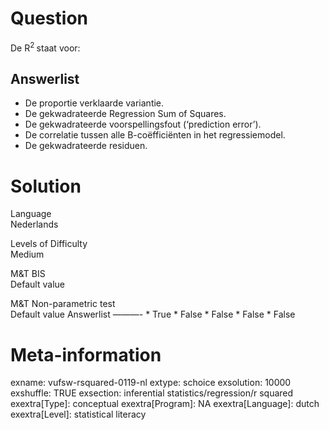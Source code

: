 Question
========
De R<sup>2 </sup>staat voor:

Answerlist
----------
* De proportie verklaarde variantie.
* De gekwadrateerde Regression Sum of Squares.
* De gekwadrateerde voorspellingsfout (‘prediction error’).
* De correlatie tussen alle B-coëfficiënten in het regressiemodel.
* De gekwadrateerde residuen.

Solution
========











Language  
Nederlands

Levels of Difficulty  
Medium

M&T BIS  
Default value

M&T Non-parametric test  
Default value
Answerlist
----------
* True
* False
* False
* False
* False

Meta-information
================
exname: vufsw-rsquared-0119-nl
extype: schoice
exsolution: 10000
exshuffle: TRUE
exsection: inferential statistics/regression/r squared
exextra[Type]: conceptual
exextra[Program]: NA
exextra[Language]: dutch
exextra[Level]: statistical literacy

